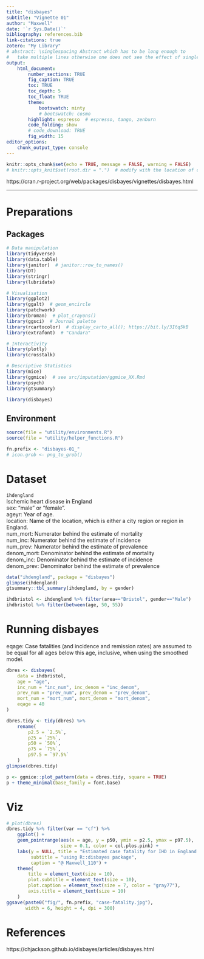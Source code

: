 ```yaml
---
title: "disbayes"
subtitle: "Vignette 01"
author: "Maxwell"
date: '`r Sys.Date()`'
bibliography: references.bib
link-citations: true
zotero: "My Library"
# abstract: \singlespacing Abstract which has to be long enough to 
#   take multiple lines otherwise one does not see the effect of single-spacing.
output: 
    html_document:
        number_sections: TRUE
        fig_caption: TRUE
        toc: TRUE
        toc_depth: 5
        toc_float: TRUE
        theme:
            bootswatch: minty
            # bootswatch: cosmo
        highlight: espresso  # espresso, tango, zenburn
        code_folding: show
        # code_download: TRUE
        fig_width: 15
editor_options: 
    chunk_output_type: console
---
```


```r
knitr::opts_chunk$set(echo = TRUE, message = FALSE, warning = FALSE)
# knitr::opts_knit$set(root.dir = ".")  # modify with the location of code
```

https://cran.r-project.org/web/packages/disbayes/vignettes/disbayes.html

***

# Preparations {.tabset .tabset-fade .tabset-pills}
## Packages
```r
# Data manipulation
library(tidyverse)
library(data.table)
library(janitor)  # janitor::row_to_names()
library(DT)
library(stringr)
library(lubridate)

# Visualisation
library(ggplot2)
library(ggalt)  # geom_encircle
library(patchwork)
library(broman)  # plot_crayons()
library(ggsci)  # Journal palette
library(rcartocolor)  # display_carto_all(); https://bit.ly/3Itq5kB
library(extrafont)  # "Candara"

# Interactivity
library(plotly)
library(crosstalk)

# Descriptive Statistics
library(mice)
library(ggmice)  # see src/imputation/ggmice_XX.Rmd
library(psych)
library(gtsummary)

library(disbayes)
```

## Environment
```r
source(file = "utility/environments.R")
source(file = "utility/helper_functions.R")

fn.prefix <- "disbayes-01_"
# icon.grob <- png_to_grob()
```


# Dataset {.tabset .tabset-fade .tabset-pills}
`ihdengland`  
Ischemic heart disease in England  
sex: "male" or "female".  
ageyr: Year of age.  
location: Name of the location, which is either a city region or region in England.  
num_mort: Numerator behind the estimate of mortality  
num_inc: Numerator behind the estimate of incidence  
num_prev: Numerator behind the estimate of prevalence  
denom_mort: Denominator behind the estimate of mortality  
denom_inc: Denominator behind the estimate of incidence  
denom_prev: Denominator behind the estimate of prevalence  

```r
data("ihdengland", package = "disbayes")
glimpse(ihdengland)
gtsummary::tbl_summary(ihdengland, by = gender)
```

```r
ihdbristol <- ihdengland %>% filter(area=="Bristol", gender=="Male")
ihdbristol %>% filter(between(age, 50, 55))
```


# Running disbayes
eqage: Case fatalities (and incidence and remission rates) are assumed to be equal for all ages below this age, inclusive, when using the smoothed model.  

```r
dbres <- disbayes(
    data = ihdbristol, 
    age = "age", 
    inc_num = "inc_num", inc_denom = "inc_denom", 
    prev_num = "prev_num", prev_denom = "prev_denom",
    mort_num = "mort_num", mort_denom = "mort_denom", 
    eqage = 40
)
```

```r
dbres.tidy <- tidy(dbres) %>% 
    rename(
        p2.5 = `2.5%`, 
        p25 = `25%`, 
        p50 = `50%`,
        p75 = `75%`, 
        p97.5 = `97.5%`
    )
glimpse(dbres.tidy)

p <- ggmice::plot_pattern(data = dbres.tidy, square = TRUE)
p + theme_minimal(base_family = font.base)
```


# Viz
```r
# plot(dbres)
dbres.tidy %>% filter(var == "cf") %>% 
    ggplot() + 
    geom_pointrange(aes(x = age, y = p50, ymin = p2.5, ymax = p97.5), 
                    size = 0.1, color = col.plos.pink) + 
    labs(y = NULL, title = "Estimated case fatality for IHD in England:", 
         subtitle = "using R::disbayes package", 
         caption = "@ Maxwell_110") + 
    theme(
        title = element_text(size = 10), 
        plot.subtitle = element_text(size = 10), 
        plot.caption = element_text(size = 7, color = "gray77"), 
        axis.title = element_text(size = 10)
    )
ggsave(paste0("fig/", fn.prefix, "case-fatality.jpg"), 
       width = 6, height = 4, dpi = 300)
```


# References
https://chjackson.github.io/disbayes/articles/disbayes.html

